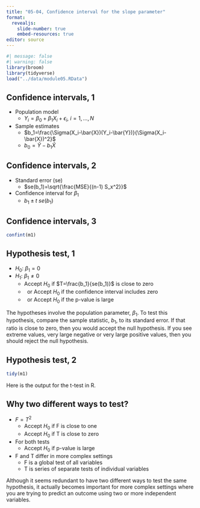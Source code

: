 ```yaml
---
title: "05-04, Confidence interval for the slope parameter"
format: 
  revealjs:
    slide-number: true
    embed-resources: true
editor: source
---
```



```r
#| message: false
#| warning: false
library(broom)
library(tidyverse)
load("../data/module05.RData")
```

## Confidence intervals, 1

-   Population model
    -   $Y_i=\beta_0+\beta_1 X_i + \epsilon_i,\ i=1,...,N$
-   Sample estimates
    -   $b_1=\frac{\Sigma(X_i-\bar{X})(Y_i-\bar{Y})}{\Sigma(X_i-\bar{X})^2}$
    -   $b_0=\bar{Y}-b_1\bar{X}$
   
## Confidence intervals, 2

-   Standard error (se)
    -   $se(b_1)=\sqrt{\frac{MSE}{(n-1) S_x^2}}$
-   Confidence interval for $\beta_1$
    -   $b_1 \pm t\ se(b_1)$
    
## Confidence intervals, 3

```r
confint(m1)
```

## Hypothesis test, 1

-   $H_0:\ \beta_1=0$
-   $H_1:\ \beta_1 \ne 0$
    -   Accept $H_0$ if $T=\frac{b_1}{se(b_1)}$ is close to zero
    -   $\ $ or Accept $H_0$ if the confidence interval includes zero
    -   $\ $ or Accept $H_0$ if the p-value is large

:::notes
The hypotheses involve the population parameter, $\beta_1$. To test this hypothesis, compare the sample statistic, $b_1$, to its standard error. If that ratio is close to zero, then you would accept the null hypothesis. If you see extreme values, very large negative or very large positive values, then you should reject the null hypothesis.
:::
    
## Hypothesis test, 2

```r
tidy(m1)
```

:::notes
Here is the output for the t-test in R.
:::

## Why two different ways to test?

-   $F=T^2$
    -   Accept $H_0$ if F is close to one
    -   Accept $H_0$ if T is close to zero
-   For both tests
    -   Accept $H_0$ if p-value is large
-   F and T differ in more complex settings
    -   F is a global test of all variables
    -   T is series of separate tests of individual variables
    
:::notes
Although it seems redundant to have two different ways to test the same hypothesis, it actually becomes important for more complex settings where you are trying to predict an outcome using two or more independent variables.
:::

